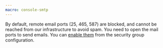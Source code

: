 ```yaml
---
macro: console-smtp
---
```


By default, remote email ports (25, 465, 587) are blocked, and cannot be reached from our infrastructure to avoid spam. You need to open the mail ports to send emails. You can [enable them](/instances/how-to/send-emails-from-your-instance/) from the security group configuration.